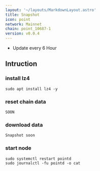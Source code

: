 ```yaml
---
layout: '~/layouts/MarkdownLayout.astro'
title: Snapshot
icon: point
network: Mainnet
chain: point_10687-1
version: v0.0.4
---
```

- Update every 6 Hour

## Intruction

### install lz4
```
sudo apt install lz4 -y
```

### reset chain data
```
SOON
```

### download data

```
Snapshot soon
```

### start node

```
sudo systemctl restart pointd
sudo journalctl -fu pointd -o cat
```